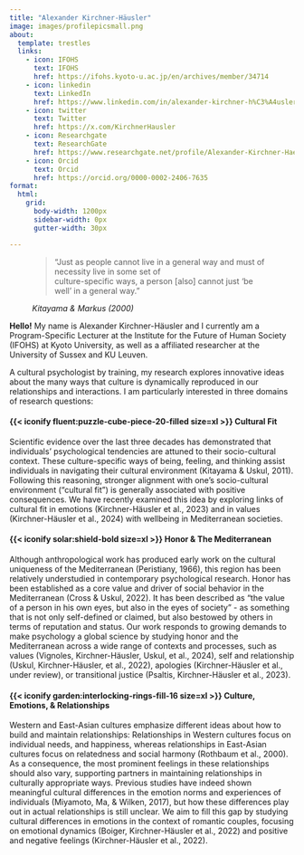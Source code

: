 ```yaml
---
title: "Alexander Kirchner-Häusler"
image: images/profilepicsmall.png
about:
  template: trestles
  links:
    - icon: IFOHS
      text: IFOHS
      href: https://ifohs.kyoto-u.ac.jp/en/archives/member/34714
    - icon: linkedin
      text: LinkedIn
      href: https://www.linkedin.com/in/alexander-kirchner-h%C3%A4usler-phd-222a54159/      
    - icon: twitter
      text: Twitter
      href: https://x.com/KirchnerHausler
    - icon: Researchgate
      text: ResearchGate
      href: https://www.researchgate.net/profile/Alexander-Kirchner-Haeusler?ev=hdr_xprf&_tp=eyJjb250ZXh0Ijp7ImZpcnN0UGFnZSI6ImhvbWUiLCJwYWdlIjoiaG9tZSIsInBvc2l0aW9uIjoiZ2xvYmFsSGVhZGVyIn19
    - icon: Orcid
      text: Orcid
      href: https://orcid.org/0000-0002-2406-7635
format:
  html:
    grid:
      body-width: 1200px
      sidebar-width: 0px
      gutter-width: 30px

---
```


<figure class="text-end">
  <blockquote class="blockquote">
    <p class="mb-0">“Just as people cannot live in a general way and must of necessity live in some set of <br>culture-specific ways, a person [also] cannot just ‘be well’ in a general way.” </p>
  </blockquote>
  <figcaption class="blockquote-footer">
    <cite title="Source Title">Kitayama & Markus (2000)</cite>
  </figcaption>
</figure>

<b>Hello!</b> My name is Alexander Kirchner-Häusler and I currently am a Program-Specific Lecturer at the Institute for the Future of Human Society (IFOHS) at Kyoto University, as well as a affiliated researcher at the University of Sussex and KU Leuven.

A cultural psychologist by training, my research explores innovative ideas about the many ways that culture is dynamically reproduced in our relationships and interactions. I am particularly interested in three domains of research questions:

#### {{< iconify fluent:puzzle-cube-piece-20-filled size=xl >}} **Cultural Fit**

Scientific evidence over the last three decades has demonstrated that individuals’ psychological tendencies are attuned to their socio-cultural context. These culture-specific ways of being, feeling, and thinking assist individuals in navigating their cultural environment (Kitayama & Uskul, 2011). Following this reasoning, stronger alignment with one's socio-cultural environment (“cultural fit”) is generally associated with positive consequences. We have recently examined this idea by exploring links of cultural fit in emotions (Kirchner-Häusler et al., 2023) and in values (Kirchner-Häusler et al., 2024) with wellbeing in Mediterranean societies.

#### {{< iconify solar:shield-bold size=xl >}} **Honor & The Mediterranean**

Although anthropological work has produced early work on the cultural uniqueness of the Mediterranean (Peristiany, 1966), this region has been relatively understudied in contemporary psychological research. Honor has been established as a core value and driver of social behavior in the Mediterranean (Cross & Uskul, 2022). It has been described as “the value of a person in his own eyes, but also in the eyes of society” - as something that is not only self-defined or claimed, but also bestowed by others in terms of reputation and status. Our work responds to growing demands to make psychology a global science by studying honor and the Mediterranean across a wide range of contexts and processes, such as values (Vignoles, Kirchner-Häusler, Uskul, et al., 2024), self and relationship (Uskul, Kirchner-Häusler, et al., 2022), apologies (Kirchner-Häusler et al., under review), or transitional justice (Psaltis, Kirchner-Häusler et al., 2023).

#### {{< iconify garden:interlocking-rings-fill-16 size=xl >}} **Culture, Emotions, & Relationships**

Western and East-Asian cultures emphasize different ideas about how to build and maintain relationships: Relationships in Western cultures focus on individual needs, and happiness, whereas relationships in East-Asian cultures focus on relatedness and social harmony (Rothbaum et al., 2000). As a consequence, the most prominent feelings in these relationships should also vary, supporting partners in maintaining relationships in culturally appropriate ways. Previous studies have indeed shown meaningful cultural differences in the emotion norms and experiences of individuals (Miyamoto, Ma, & Wilken, 2017), but how these differences play out in actual relationships is still unclear. We aim to fill this gap by studying cultural differences in emotions in the context of romantic couples, focusing on emotional dynamics (Boiger, Kirchner-Häusler et al., 2022) and positive and negative feelings (Kirchner-Häusler et al., 2022).